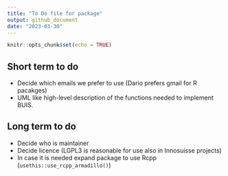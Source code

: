 ```yaml
---
title: "To Do file for package"
output: github_document
date: "2023-03-30"
---
```


```r
knitr::opts_chunk$set(echo = TRUE)
```

## Short term to do

* Decide which emails we prefer to use (Dario prefers gmail for R pacakges)
* UML like high-level description of the functions needed to implement BUIS.

## Long term to do

* Decide who is maintainer
* Decide licence (LGPL3 is reasonable for use also in Innosuisse projects)
* In case it is needed expand package to use Rcpp (`usethis::use_rcpp_armadillo()`)
